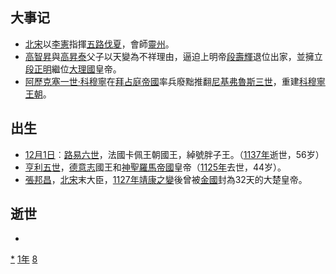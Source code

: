 {{yearTOC|1081|辽'''[[大康|大康]]七年'''；北宋'''[[元丰_(宋神宗)|元丰]]四年'''；西夏'''[[大安_(夏惠宗)|大安]]七年'''；大理'''[[上明|上明]]元年'''；越南'''[[英武昭勝|英武昭勝]]六年'''；日本'''[[承曆|承曆]]五年'''，'''[[永保|永保]]元年'''}}
== 大事记 ==
*[[北宋|北宋]]以[[李憲|李憲]]指揮[[五路伐夏|五路伐夏]]，會師[[靈州|靈州]]。
*[[高智昇|高智昇]]與[[高昇泰|高昇泰]]父子以天變為不祥理由，逼迫上明帝[[段壽輝|段壽輝]]退位出家，並擁立[[段正明|段正明]]繼位[[大理國|大理國]]皇帝。
*[[阿歷克塞一世·科穆寧|阿歷克塞一世·科穆寧]]在[[拜占庭帝國|拜占庭帝國]]率兵廢黜推翻[[尼基弗魯斯三世|尼基弗魯斯三世]]，重建[[科穆寧王朝|科穆寧王朝]]。

== 出生 ==
*[[12月1日|12月1日]]︰[[路易六世_(法蘭西)|路易六世]]，法國卡佩王朝國王，綽號胖子王。（[[1137年|1137年]]逝世，56岁） 
*[[亨利五世_(神圣罗马帝国)|亨利五世]]，[[德意志|德意志]]國王和[[神圣罗马帝国|神聖羅馬帝國]]皇帝（[[1125年|1125年]]去世，44岁）。
*[[張邦昌|張邦昌]]，[[北宋|北宋]]末大臣，[[1127年|1127年]][[靖康之變|靖康之變]]後曾被[[金國|金國]]封為32天的大楚皇帝。

== 逝世 ==
{{Wikisource year mention}}
*

[[Category:1081年|*]]
[[Category:1080年代|1年]]
[[Category:11世纪各年|8]]